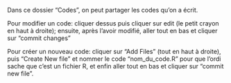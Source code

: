 
Dans ce dossier "Codes", on peut partager les codes qu'on a écrit.

Pour modifier un code: cliquer dessus puis cliquer sur edit (le petit crayon en haut à droite); 
ensuite, après l'avoir modifié, aller tout en bas et cliquer sur "commit changes"


Pour créer un nouveau code: cliquer sur "Add Files" (tout en haut à droite), puis "Create New file" et 
nommer le code "nom_du_code.R" pour que l'ordi sache que c'est un fichier R, et enfin aller tout en bas et 
cliquer sur "commit new file".





